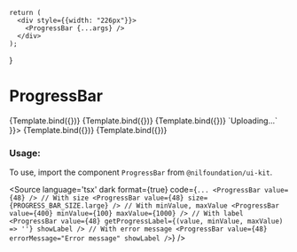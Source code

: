 
<Meta
    title="Feedback/Progress Bar"
    component={ProgressBar}
/>

    return (
      <div style={{width: "226px"}}>
        <ProgressBar {...args} />
      </div>
    );
}

# ProgressBar


<Canvas isColumn>
  <Story name="Small" args={{size: PROGRESS_BAR_SIZE.small, value: 64}}>
    {Template.bind({})}
  </Story>
  <Story name="Medium" args={{size: PROGRESS_BAR_SIZE.medium, value: 48}}>
    {Template.bind({})}
  </Story>
  <Story name="Large" args={{size: PROGRESS_BAR_SIZE.large, value: 81}}>
    {Template.bind({})}
  </Story>
  <Story name="With Label" args={{value: 72, showLabel: true, getProgressLabel: () => `Uploading...` }}>
    {Template.bind({})}
  </Story>
  <Story name="With Error Message" args={{value: 72, errorMessage: "Error message", showLabel: true }}>
    {Template.bind({})}
  </Story>
</Canvas>

<ArgsTable of={ProgressBar} />

### Usage:

To use, import the component `ProgressBar` from `@nilfoundation/ui-kit`.

<Source
  language='tsx'
  dark
  format={true}
  code={`
        ...
        <ProgressBar value={48} />
        // With size
        <ProgressBar value={48} size={PROGRESS_BAR_SIZE.large} />
        // With minValue, maxValue
        <ProgressBar value={400} minValue={100} maxValue={1000} />
        // With label
         <ProgressBar value={48} getProgressLabel={(value, minValue, maxValue) => ''} showLabel />
        // With error message
        <ProgressBar value={48} errorMessage="Error message" showLabel />
  `}
/>

